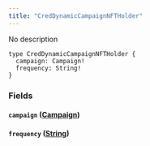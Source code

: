 ```yaml
---
title: "CredDynamicCampaignNFTHolder"
---
```


No description

```
type CredDynamicCampaignNFTHolder {
  campaign: Campaign!
  frequency: String!
}

```

### Fields[](#fields "Direct link to heading")

#### `campaign` ([Campaign](/developer/graphql-api/references/objects/campaign))[](#campaign-campaign "Direct link to heading")

#### `frequency` ([String](/developer/graphql-api/references/scalars/string))[](#frequency-string "Direct link to heading")